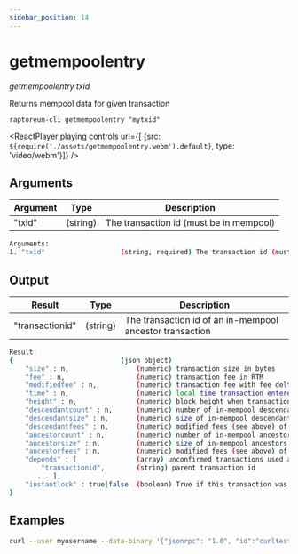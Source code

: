 ```yaml
---
sidebar_position: 14
---
```


# getmempoolentry

*getmempoolentry txid*

Returns mempool data for given transaction

`raptoreum-cli getmempoolentry "mytxid"`

<ReactPlayer playing controls url={[
    {src: `${require('./assets/getmempoolentry.webm').default}`, type: 'video/webm'}]} />


## Arguments

| Argument | Type | Description |
|--|--|--|
| "txid" | (string) | The transaction id (must be in mempool) |

```bash
Arguments:
1. "txid"                   (string, required) The transaction id (must be in mempool)
```

## Output

| Result | Type | Description |
|--|--|--|
| "transactionid" | (string) | The transaction id of an in-mempool ancestor transaction |

```bash
Result:
{                           (json object)
    "size" : n,                 (numeric) transaction size in bytes
    "fee" : n,                  (numeric) transaction fee in RTM
    "modifiedfee" : n,          (numeric) transaction fee with fee deltas used for mining priority
    "time" : n,                 (numeric) local time transaction entered pool in seconds since 1 Jan 1970 GMT
    "height" : n,               (numeric) block height when transaction entered pool
    "descendantcount" : n,      (numeric) number of in-mempool descendant transactions (including this one)
    "descendantsize" : n,       (numeric) size of in-mempool descendants (including this one)
    "descendantfees" : n,       (numeric) modified fees (see above) of in-mempool descendants (including this one)
    "ancestorcount" : n,        (numeric) number of in-mempool ancestor transactions (including this one)
    "ancestorsize" : n,         (numeric) size of in-mempool ancestors (including this one)
    "ancestorfees" : n,         (numeric) modified fees (see above) of in-mempool ancestors (including this one)
    "depends" : [               (array) unconfirmed transactions used as inputs for this transaction
        "transactionid",        (string) parent transaction id
       ... ],
    "instantlock" : true|false  (boolean) True if this transaction was locked via InstantSend
}
```


## Examples

```bash
curl --user myusername --data-binary '{"jsonrpc": "1.0", "id":"curltest", "method": "getmempoolentry", "params": ["mytxid"] }' -H 'content-type: text/plain;' http://127.0.0.1:9998/
```
